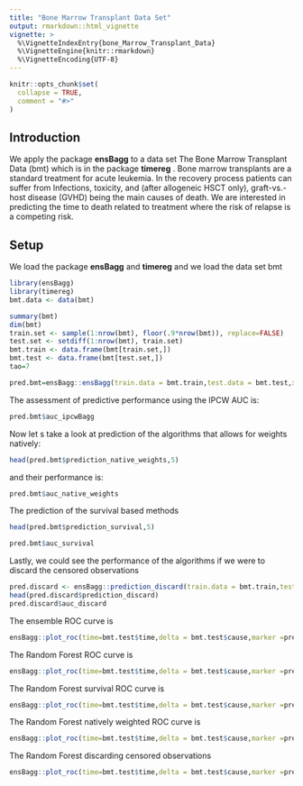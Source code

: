 ```yaml
---
title: "Bone Marrow Transplant Data Set"
output: rmarkdown::html_vignette
vignette: >
  %\VignetteIndexEntry{bone_Marrow_Transplant_Data}
  %\VignetteEngine{knitr::rmarkdown}
  %\VignetteEncoding{UTF-8}
---
```


```r
knitr::opts_chunk$set(
  collapse = TRUE,
  comment = "#>"
)
```


## Introduction

We apply the package __ensBagg__ to a data set The Bone Marrow Transplant Data (bmt) which is in the package __timereg__ . Bone marrow transplants are a standard treatment for acute leukemia. In the recovery process patients can suffer from Infections, toxicity, and (after allogeneic HSCT only), graft-vs.-host disease (GVHD) being  the main causes of death. We are interested in predicting  the time to death related to treatment where the risk of relapse is a competing risk. 

## Setup

We load the package __ensBagg__ and __timereg__ and we load the data set bmt

```r
library(ensBagg)
library(timereg)
bmt.data <- data(bmt)
```


````r
summary(bmt)
dim(bmt)
train.set <- sample(1:nrow(bmt), floor(.9*nrow(bmt)), replace=FALSE) 
test.set <- setdiff(1:nrow(bmt), train.set)
bmt.train <- data.frame(bmt[train.set,])
bmt.test <- data.frame(bmt[test.set,]) 
tao=7
````

````r
pred.bmt=ensBagg::ensBagg(train.data = bmt.train,test.data = bmt.test,xnam=names(bmt)[-(1:2)],tao=7,weighting ="CoxPH" ,folds =2 )
````

The assessment of predictive performance using the IPCW AUC is:

````r
pred.bmt$auc_ipcwBagg
````

Now let s take a look at prediction of the algorithms that allows for weights natively:

````r
head(pred.bmt$prediction_native_weights,5)
````

and their performance is:

````r
pred.bmt$auc_native_weights
````

The prediction of the survival based methods
````r
head(pred.bmt$prediction_survival,5)

````
````r
pred.bmt$auc_survival
````

Lastly, we could see the performance of the algorithms if we were to discard the censored observations

````r
pred.discard <- ensBagg::prediction_discard(train.data = bmt.train,test.data = bmt.test,xnam=names(bmt)[-(1:2)],tao=7)
head(pred.discard$prediction_discard)
pred.discard$auc_discard
````


The ensemble ROC curve is
````r
ensBagg::plot_roc(time=bmt.test$time,delta = bmt.test$cause,marker =pred.bmt$prediction_ensBagg[,"Ensemble"],wts=pred.bmt$wts_test,tao=7)
````


The Random Forest ROC curve is
````r
ensBagg::plot_roc(time=bmt.test$time,delta = bmt.test$cause,marker =pred.bmt$prediction_ensBagg[,"Random Forest"],wts=pred.bmt$wts_test,tao=7)
````


The Random Forest survival ROC curve is
````r
ensBagg::plot_roc(time=bmt.test$time,delta = bmt.test$cause,marker =pred.bmt$prediction_survival[,"Random Forest"],wts=pred.bmt$wts_test,tao=7)
````


The Random Forest natively weighted ROC curve is
````r
ensBagg::plot_roc(time=bmt.test$time,delta = bmt.test$cause,marker =pred.bmt$prediction_native_weights[,"Random Forest"],wts=pred.bmt$wts_test,tao=7)
````


The Random Forest discarding censored observations
````r
ensBagg::plot_roc(time=bmt.test$time,delta = bmt.test$cause,marker =pred.discard$prediction_discard[,"Random Forest"],tao=7,method = "discard")
````

